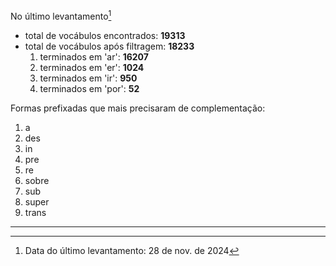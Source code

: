 No último levantamento[^1]

* total de vocábulos encontrados: **19313**
* total de vocábulos após filtragem: **18233**  
  1. terminados em 'ar': **16207**
  2. terminados em 'er': **1024**
  3. terminados em 'ir': **950**
  4. terminados em 'por': **52**

Formas prefixadas que mais precisaram de complementação:

  1. a
  2. des
  3. in
  4. pre
  5. re
  6. sobre
  7. sub
  8. super
  9. trans
  
---

[^1]: Data do último levantamento: 28 de nov. de 2024